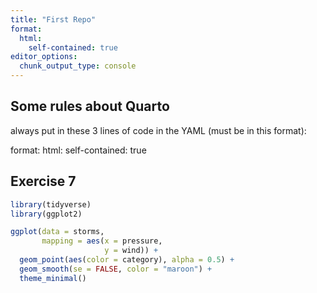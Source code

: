 ```yaml
---
title: "First Repo"
format: 
  html:
    self-contained: true
editor_options: 
  chunk_output_type: console
---
```


## Some rules about Quarto 

always put in these 3 lines of code in the YAML (must be in this format):

format:
  html:
    self-contained: true 


## Exercise 7 
```r
library(tidyverse)
library(ggplot2)

ggplot(data = storms, 
       mapping = aes(x = pressure, 
                     y = wind)) +
  geom_point(aes(color = category), alpha = 0.5) +
  geom_smooth(se = FALSE, color = "maroon") +
  theme_minimal()

```

